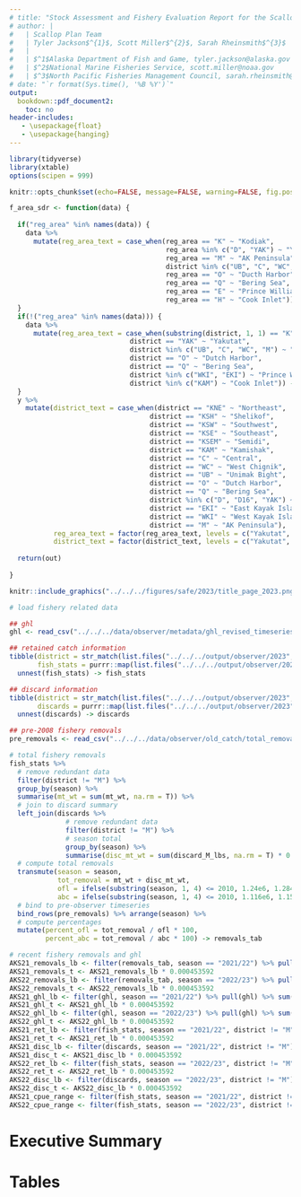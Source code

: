 ```yaml
---
# title: "Stock Assessment and Fishery Evaluation Report for the Scallop Fishery Off Alaska"
# author: |
#   | Scallop Plan Team 
#   | Tyler Jackson$^{1}$, Scott Miller$^{2}$, Sarah Rheinsmith$^{3}$
#   |
#   | $^1$Alaska Department of Fish and Game, tyler.jackson@alaska.gov
#   | $^2$National Marine Fisheries Service, scott.miller@noaa.gov
#   | $^3$North Pacific Fisheries Management Council, sarah.rheinsmith@noaa.gov
# date: "`r format(Sys.time(), '%B %Y')`"
output:
  bookdown::pdf_document2:
    toc: no
header-includes:
   - \usepackage{float}
   - \usepackage{hanging}
---
```


```r
library(tidyverse)
library(xtable)
options(scipen = 999)

knitr::opts_chunk$set(echo=FALSE, message=FALSE, warning=FALSE, fig.pos='H')

f_area_sdr <- function(data) {
  
  if("reg_area" %in% names(data)) {
    data %>% 
      mutate(reg_area_text = case_when(reg_area == "K" ~ "Kodiak",
                                       reg_area %in% c("D", "YAK") ~ "Yakutat",
                                       reg_area == "M" ~ "AK Peninsula",
                                       district %in% c("UB", "C", "WC", "M") ~ "AK Peninsula",
                                       reg_area == "O" ~ "Ducth Harbor",
                                       reg_area == "Q" ~ "Bering Sea",
                                       reg_area == "E" ~ "Prince William Sound",
                                       reg_area == "H" ~ "Cook Inlet")) -> y
  }
  if(!("reg_area" %in% names(data))) {
    data %>% 
      mutate(reg_area_text = case_when(substring(district, 1, 1) == "K" ~ "Kodiak",
                              district == "YAK" ~ "Yakutat",
                              district %in% c("UB", "C", "WC", "M") ~ "AK Peninsula",
                              district == "O" ~ "Dutch Harbor",
                              district == "Q" ~ "Bering Sea",
                              district %in% c("WKI", "EKI") ~ "Prince William Sound",
                              district %in% c("KAM") ~ "Cook Inlet")) -> y
  }
  y %>%
    mutate(district_text = case_when(district == "KNE" ~ "Northeast",
                                   district == "KSH" ~ "Shelikof",
                                   district == "KSW" ~ "Southwest",
                                   district == "KSE" ~ "Southeast",
                                   district == "KSEM" ~ "Semidi",
                                   district == "KAM" ~ "Kamishak",
                                   district == "C" ~ "Central",
                                   district == "WC" ~ "West Chignik",
                                   district == "UB" ~ "Unimak Bight",
                                   district == "O" ~ "Dutch Harbor",
                                   district == "Q" ~ "Bering Sea",
                                   district %in% c("D", "D16", "YAK") ~ "Yakutat",
                                   district == "EKI" ~ "East Kayak Island",
                                   district == "WKI" ~ "West Kayak Island",
                                   district == "M" ~ "AK Peninsula"),
           reg_area_text = factor(reg_area_text, levels = c("Yakutat", "Prince William Sound", "Cook Inlet", "Kodiak", "AK Peninsula", "Dutch Harbor", "Bering Sea")),
           district_text = factor(district_text, levels = c("Yakutat", "East Kayak Island", "West Kayak Island", "Kamishak", "Northeast", "Shelikof", "Southwest", "Southeast", "Semidi", "West Chignik", "Central", "Unimak Bight", "AK Peninsula",  "Dutch Harbor", "Bering Sea"))) -> out
  
  return(out)
  
}

```

<!-- tile page -->

\newgeometry{left=1mm,right=1mm,bottom=1mm,top=1mm}
```r
knitr::include_graphics("../../../figures/safe/2023/title_page_2023.png")
```

\newgeometry{left=1in,right=1in,bottom=1in,top=1in}
\setcounter{page}{1}

<!-- end title page --> 

```r
# load fishery related data

## ghl 
ghl <- read_csv("../../../data/observer/metadata/ghl_revised_timeseries.csv")

## retained catch information
tibble(district = str_match(list.files("../../../output/observer/2023", "fish_stats", full.names = T), "stats_*(.*?)\\s*.csv")[,2],
       fish_stats = purrr::map(list.files("../../../output/observer/2023", "fish_stats", full.names = T), read_csv)) %>%
  unnest(fish_stats) -> fish_stats

## discard information
tibble(district = str_match(list.files("../../../output/observer/2023", "discard", full.names = T), "discard_summary_*(.*?)\\s*.csv")[,2],
       discards = purrr::map(list.files("../../../output/observer/2023", "discard", full.names = T), read_csv)) %>%
  unnest(discards) -> discards

## pre-2008 fishery removals
pre_removals <- read_csv("../../../data/observer/old_catch/total_removals_1993_2008.csv")
```

```r
# total fishery removals
fish_stats %>%
  # remove redundant data
  filter(district != "M") %>%
  group_by(season) %>%
  summarise(mt_wt = sum(mt_wt, na.rm = T)) %>%
  # join to discard summary
  left_join(discards %>%
              # remove redundant data
              filter(district != "M") %>%
              # season total
              group_by(season) %>%
              summarise(disc_mt_wt = sum(discard_M_lbs, na.rm = T) * 0.1)) %>%
  # compute total removals
  transmute(season = season, 
            tot_removal = mt_wt + disc_mt_wt,
            ofl = ifelse(substring(season, 1, 4) <= 2010, 1.24e6, 1.284e6),
            abc = ifelse(substring(season, 1, 4) <= 2010, 1.116e6, 1.156e6)) %>%
  # bind to pre-observer timeseries
  bind_rows(pre_removals) %>% arrange(season) %>%
  # compute percentages
  mutate(percent_ofl = tot_removal / ofl * 100,
         percent_abc = tot_removal / abc * 100) -> removals_tab

# recent fishery removals and ghl
AKS21_removals_lb <- filter(removals_tab, season == "2021/22") %>% pull(tot_removal)
AKS21_removals_t <- AKS21_removals_lb * 0.000453592
AKS22_removals_lb <- filter(removals_tab, season == "2022/23") %>% pull(tot_removal)
AKS22_removals_t <- AKS22_removals_lb * 0.000453592
AKS21_ghl_lb <- filter(ghl, season == "2021/22") %>% pull(ghl) %>% sum(., na.rm = T)
AKS21_ghl_t <- AKS21_ghl_lb * 0.000453592
AKS22_ghl_lb <- filter(ghl, season == "2022/23") %>% pull(ghl) %>% sum(., na.rm = T)
AKS22_ghl_t <- AKS22_ghl_lb * 0.000453592
AKS21_ret_lb <- filter(fish_stats, season == "2021/22", district != "M") %>% pull(mt_wt) %>% sum
AKS21_ret_t <- AKS21_ret_lb * 0.000453592
AKS21_disc_lb <- filter(discards, season == "2021/22", district != "M") %>% pull(discard_lb) %>% sum(.,na.rm = T) * 0.2 * 0.1
AKS21_disc_t <- AKS21_disc_lb * 0.000453592
AKS22_ret_lb <- filter(fish_stats, season == "2022/23", district != "M") %>% pull(mt_wt) %>% sum
AKS22_ret_t <- AKS22_ret_lb * 0.000453592
AKS22_disc_lb <- filter(discards, season == "2022/23", district != "M") %>% pull(discard_lb) %>% sum(.,na.rm = T) * 0.2 * 0.1
AKS22_disc_t <- AKS22_disc_lb * 0.000453592
AKS21_cpue_range <- filter(fish_stats, season == "2021/22", district != "M") %>% pull(mw_cpue) %>% range(na.rm = T)
AKS22_cpue_range <- filter(fish_stats, season == "2022/23", district != "M") %>% pull(mw_cpue) %>% range(na.rm = T)
```


# Executive Summary {-}

\begin{enumerate}

\item \textbf{Stock}: Weathervane scallop, $Patinopecten$ $caurinus$, in waters off Alaska. Status of other Alaska scallop stocks are detailed in the Ecosystem Component in the most recent SAFE document (SPT 2022).

\item \textbf{New information}: 

\begin{itemize}

\item 2021/22 - 2022/23 fishery retained catch;
\item 2021/22 - 2022/23 fishery discards and discard mortality;
\item 2021/22 - 2022/23 fishery CPUE;
\item 2022 fishery-independent dredge survey results.

\end{itemize}

\item \textbf{Fishery performance}: The 2021/22 season statewide Guideline Harvest Level (GHL) for weathervane scallops was `r prettyNum(round(AKS21_ghl_lb), ",")` lb (`r prettyNum(round(AKS21_ghl_t, 1), ",")` t) of shucked meats. Of this GHL, `r prettyNum(round(AKS21_ret_lb), ",")` lb (`r prettyNum(round(AKS21_ret_t, 1), ",")` t) were retained  with an additional `r prettyNum(round(AKS21_disc_lb), ",")` lb (`r prettyNum(round(AKS21_disc_t, 1), ",")` t) of estimated discard mortality for a total take of `r prettyNum(round(AKS21_removals_lb), ",")` lb (`r prettyNum(round(AKS21_removals_t, 1), ",")` t) of shucked meats (Table \ref{table:fishery21}). Nominal meat weight catch-per-unit-effort (CPUE) ranged from `r round(AKS21_cpue_range[1], 1)` lb/dredge hr to `r round(AKS21_cpue_range[2], 1)` lb/dredge hr among districts (Table \ref{table:fishery21}).

The 2022/23 season statewide GHL increased to `r prettyNum(round(AKS22_ghl_lb), ",")` lb (`r prettyNum(round(AKS22_ghl_t, 1), ",")` t) due to increases in Kodiak Northeast and Kodiak Shelikof Districts (Table \ref{table:fishery22}). Retained catch totaled `r prettyNum(round(AKS22_ret_lb), ",")` lb (`r prettyNum(round(AKS22_ret_t, 1), ",")` t) of shucked meats. GHLs were met in all districts fished except Yakutat and Dutch Harbor, while Kodiak Southeast and waters between 160$^{\circ}$W - 161$^{\circ}$W longitude (Area M) were left unfished. Statewide discard mortality was estimated to be `r prettyNum(round(AKS22_ret_lb), ",")` lb (`r prettyNum(round(AKS22_ret_t, 1), ",")` t), yielding a total removal of `r prettyNum(round(AKS22_removals_lb), ",")` lb (`r prettyNum(round(AKS22_removals_t, 1), ",")` t) of shucked meats (Table \ref{table:fishery22}). Nominal meat weight CPUE ranged from `r round(AKS22_cpue_range[1], 1)` lb/dredge hr to `r round(AKS22_cpue_range[2], 1)` lb/dredge hr among districts (Table \ref{table:fishery22}).

\item \textbf{Stock status}: Status of the weathervane scallop stock relative to "overfished" is \textbf{"unknown"}. The FMP defines the minimum stock size threshold (MSST) for weathervane scallops as 4.93 million lbs (2,236 t) of shucked scallop meats. However, scallop abundance is estimated only for portions of two of nine registration areas, thus there is no biomass estimate of the full stock. This status determination is not considered to be a conservation concern since scallops are distributed in many areas that have been closed to fishing to protect crab populations and in areas not defined as commercial scallop beds.   
 
Estimated total fishing removals (retained and discarded) for the 2021/22 and 2022/23 seasons were `r prettyNum(round(AKS21_removals_lb), ",")` lb (`r prettyNum(round(AKS21_removals_t, 1), ",")` t) and `r prettyNum(round(AKS22_removals_lb), ",")` lb (`r prettyNum(round(AKS22_removals_t, 1), ",")` t) of shucked meats, respectively (Table \ref{table:totalremovals}). These estimates are less than 30\% of the ABC/ACL and OFL, therefore, \textbf{overfishing did not occur in 2021/22 or 2022/23}.   

\item \textbf{Scallop Plan Team Harvest Recommendations}: The Scallop Plan Team recommends that OFL in the 2023/24 season be set equal to maximum OY (1.284 million lb; 582 t) as defined in the Scallop FMP (2014). The Team also recommends that ABC for scallops in 2023/24 be set consistent with the maximum ABC control rule (90\% of OFL) and which is equal to 1.156 million lb (524 t).

\item \textbf{Fishery Independent Survey}: The Alaska Department of Fish and Game (ADF\&G) conducted a dredge survey in 2022 of weathervane scallop beds within the Northeast and Shelikof Districts of the Kodiak Registration Area, and the Kamishak District of the Cook Inlet Registration Area. Abundance and round weight biomass of exploitable-sized scallops ($\geq$ 100 mm shell height) increased from previous surveys in all districts. Trends in meat weight biomass followed abundance and round weight biomass in all beds, except within Kamishak District, which was likely due to sampling error (Table \ref{table:surveylarge}). Abundance and round weight biomass of scallops smaller than 100 mm shell height also increased among all districts (Table \ref{table:surveysmall}). Further details of the 2022 ADF\&G scallop dredge survey can be found in Jackson et al. ($in$ $review$).

\end{enumerate}


# Tables {-}

\begin{table}[H]
\centering
\caption{Total Alaska weathervane scallop removals (landings + discards) and OY/MSY/OFL, 1993/94 – 2022/23 seasons.}
\label{table:totalremovals}
\begin{tabular}{llcccccc}
& Total Removals & OFL & ABC & & \\
Season & (lb meats) & (lb meats) & (lb meats) & \% OFL & \% ABC \\
\hline
```r
# print table
print(xtable(removals_tab, align="llccccc", digits=c(0, 0, 0, 0, 0, 1, 1)),
			     only.contents=TRUE,
			     include.rownames=FALSE,
			     floating=FALSE,
			     include.colnames=FALSE,
			     hline.after=NULL,
			     format.args = list(big.mark = ","))

```
\hline
\end{tabular}
\end{table}

\begin{table}[H]
\centering
\caption{Guidline harvest Levels (GHL) and summary statistics (lb meat weight) from the 2021/22 Alaska weathervane scallop fishery.}
\label{table:fishery21}
\begin{tabular}{llccccc}
Registration & District/ Subsection & GHL & Retained & CPUE & Discard\\
Area & Subsection & (lb) & (lb) & (lb / dredge hr) & Mortality (lb)\\
\hline
```r

fish_stats %>%
  # join to discards
  left_join(discards) %>%
  replace_na(list(discard_lb = 0)) %>%
  # filter for season
  filter(season == "2021/22", !(district %in% c("KSEM", "M"))) %>%
  # create text columns
  f_area_sdr() %>%
  # format table
  arrange(district_text) %>%
  transmute(reg_area_text = c("Yakutat", "Prince William Sound", NA, "Kodiak", NA, NA, NA, "AK Peninsula", NA, "Dutch Harbor", "Bering Sea"),
            district_text, 
            ghl = ifelse(ghl > 0, prettyNum(ghl, ","), "Closed"), 
            ret = ifelse(mt_wt + discard_lb == 0, "No Effort", prettyNum(round(mt_wt), ",")),
            ret = ifelse(ghl == "Closed", NA, ret),
            mw_cpue = ifelse(mt_wt > 0, round(mw_cpue, 1), NA),
            disc_M = ifelse(mt_wt + discard_lb == 0, "No Effort", prettyNum(round(discard_lb * 0.2 * 0.1), ",")),
            disc_M  = ifelse(ghl == "Closed", NA, disc_M )) -> tab

# print table
print(xtable(tab, align="llccccc"),booktabs = TRUE,
			     only.contents=TRUE,
			     include.rownames=FALSE,
			     floating=FALSE,
			     include.colnames=FALSE,
			     hline.after=NULL,
			     format.args = list(big.mark = ","))

```
\hline
```r

fish_stats %>%
  # join to discards
  left_join(discards) %>%
  replace_na(list(discard_lb = 0)) %>%
  # filter for season
  filter(season == "2021/22", !(district %in% c("KSEM", "M"))) %>%
  summarise(reg_area_text = "Statewide Total",
            district_area_text = NA,
            ghl = prettyNum(sum(ghl), ","),
            ret = prettyNum(round(sum(mt_wt, na.rm = T)), ","), 
            cpue = prettyNum(round(sum(mt_wt, na.rm = T) / sum(dredge_hrs, na.rm = T), 1), ","),
            disc_M = prettyNum(round(sum(discard_lb, na.rm = T) * 0.2 * 0.1), ",")) -> total
  

# print table
print(xtable(total, align="llccccc"),booktabs = TRUE,
			     only.contents=TRUE,
			     include.rownames=FALSE,
			     floating=FALSE,
			     include.colnames=FALSE,
			     hline.after=NULL,
			     format.args = list(big.mark = ","))

```

\end{tabular}
\end{table}



\begin{table}[H]
\centering
\caption{Guidline harvest Levels (GHL) and summary statistics (lb meat weight) from the 2022/23 Alaska weathervane scallop fishery.}
\label{table:fishery22}
\begin{tabular}{llccccc}
Registration & District / Subsection & GHL & Retained & CPUE & Discard\\
Area & Subsection & (lb) & (lb) & (lb / dredge hr) & Mortality (lb)\\
\hline
```r

fish_stats %>%
  # join to discards
  left_join(discards) %>%
  replace_na(list(discard_lb = 0)) %>%
  # filter for season
  filter(season == "2022/23", !(district %in% c("KSEM", "M"))) %>%
  # create text columns
  f_area_sdr() %>%
  # format table
  arrange(district_text) %>%
  transmute(reg_area_text = c("Yakutat", "Prince William Sound", NA, "Kodiak", NA, NA, NA, "AK Peninsula", NA, "Dutch Harbor", "Bering Sea"),
            district_text, 
            ghl = ifelse(ghl > 0, prettyNum(ghl, ","), "Closed"), 
            ret = ifelse(mt_wt + discard_lb == 0, "No Effort", prettyNum(round(mt_wt), ",")),
            ret = ifelse(ghl == "Closed", NA, ret),
            mw_cpue = ifelse(mt_wt > 0, round(mw_cpue, 1), NA),
            disc_M = ifelse(mt_wt + discard_lb == 0, "No Effort", prettyNum(round(discard_lb * 0.2 * 0.1), ",")),
            disc_M  = ifelse(ghl == "Closed", NA, disc_M )) -> tab

# print table
print(xtable(tab, align="llccccc"),booktabs = TRUE,
			     only.contents=TRUE,
			     include.rownames=FALSE,
			     floating=FALSE,
			     include.colnames=FALSE,
			     hline.after=NULL,
			     format.args = list(big.mark = ","))

```
\hline
```r

fish_stats %>%
  # join to discards
  left_join(discards) %>%
  replace_na(list(discard_lb = 0)) %>%
  # filter for season
  filter(season == "2022/23", !(district %in% c("KSEM", "M"))) %>%
  summarise(reg_area_text = "Statewide Total",
            district_area_text = NA,
            ghl = prettyNum(sum(ghl), ","),
            ret = prettyNum(round(sum(mt_wt, na.rm = T)), ","), 
            cpue = prettyNum(round(sum(mt_wt, na.rm = T) / sum(dredge_hrs, na.rm = T), 1), ","),
            disc_M = prettyNum(round(sum(discard_lb, na.rm = T) * 0.2 * 0.1), ",")) -> total
  

# print table
print(xtable(total, align="llccccc"),booktabs = TRUE,
			     only.contents=TRUE,
			     include.rownames=FALSE,
			     floating=FALSE,
			     include.colnames=FALSE,
			     hline.after=NULL,
			     format.args = list(big.mark = ","))

```

\end{tabular}
\end{table}




\begin{table}[H]
\centering
\caption{Estimated abundance ($N$), round biomass (lb), meat biomass (lb) and associated CVs of scallops $\geq$ 100 mm shell height by bed, from the 2022 ADF\&G Dredge Survey.}
\label{table:surveylarge}
\begin{tabular}{llccccccc}
& & \multicolumn{2}{c}{Abundance} & \multicolumn{2}{c}{Round Biomass} & \multicolumn{2}{c}{Meat Biomass}\\
District & Bed & $N$ & CV & lb & CV & lb & CV\\
\hline
```r
read_csv("../../../output/fishery_independent/statewide_scallop_survey/2022/2022_abundance_rnd_biomass_by_bed.csv") %>%
  left_join(read_csv("../../../output/fishery_independent/statewide_scallop_survey/2022/2022_mw_biomass_by_bed.csv")) %>%
  filter(samp_grp == 1, year == 2022) %>%
  f_area_sdr() %>%
  arrange(district_text) %>%
  transmute(district_text = c("Kamishak", "Kodiak Northeast", rep(NA, 4), "Kodiak Shelikof"),
            bed_name,
            abund = prettyNum(round(abundance), ","),
            cv_abund = round(cv_abund, 2),
            rnd_biomass = prettyNum(round(biomass), ","),
            cv_rnd = round(cv_biomass, 2),
            mw_biomass = prettyNum(round(mw_biomass), ","),
            cv_mw = round(cv, 2)) -> survey_res_large


# print table
print(xtable(survey_res_large, align="llccccccc"),
			     only.contents=TRUE,
			     include.rownames=FALSE,
			     floating=FALSE,
			     include.colnames=FALSE,
			     hline.after=NULL,
			     format.args = list(big.mark = ","))

```
\hline
\end{tabular}
\end{table}



\begin{table}[H]
\centering
\caption{Estimated abundance ($N$), round biomass (lb),  and associated CVs of scallops < 100 mm by bed, from the 2022 ADF\&G Dredge Survey.}
\label{table:surveysmall}
\begin{tabular}{llccccc}
& & \multicolumn{2}{c}{Abundance} & \multicolumn{2}{c}{Round Biomass}\\
District & Bed & $N$ & CV & lb & CV \\
\hline
```r
read_csv("../../../output/fishery_independent/statewide_scallop_survey/2022/2022_abundance_rnd_biomass_by_bed.csv") %>%
  filter(samp_grp == 2, year == 2022) %>%
  f_area_sdr() %>%
  arrange(district_text) %>%
  transmute(district_text = c("Kamishak", "Kodiak Northeast", rep(NA, 4), "Kodiak Shelikof"),
            bed_name,
            abund = prettyNum(round(abundance), ","),
            cv_abund = round(cv_abund, 2),
            rnd_biomass = prettyNum(round(biomass), ","),
            cv_rnd = round(cv_biomass, 2)) -> survey_res_small


# print table
print(xtable(survey_res_small, align="llccccc"),
			     only.contents=TRUE,
			     include.rownames=FALSE,
			     floating=FALSE,
			     include.colnames=FALSE,
			     hline.after=NULL,
			     format.args = list(big.mark = ","))

```
\hline
\end{tabular}
\end{table}




